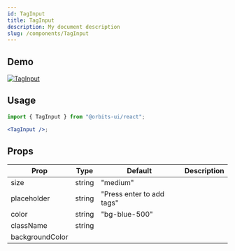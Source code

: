 ```yaml
---
id: TagInput
title: TagInput
description: My document description
slug: /components/TagInput
---
```


## Demo 

<a href="https://617d2a56fe98bd0048fc93db-lbavtetirt.chromatic.com/iframe.html?id=components-taginput--primary&viewMode=story">
    <img src="https://imgur.com/F5vWqMF.png" alt="TagInput" />
</a>

## Usage

```jsx
import { TagInput } from "@orbits-ui/react";

<TagInput />;
```

## Props

| Prop            | Type     | Default                   | Description |
| --------------- | -------- | ------------------------- | ----------- |
| size            | string   | "medium"                  |             |
| placeholder     | string   | "Press enter to add tags" |             |
| color           | string   | "bg-blue-500"             |             |
| className       | string   |                           |             |
| backgroundColor |          |                           |             |
